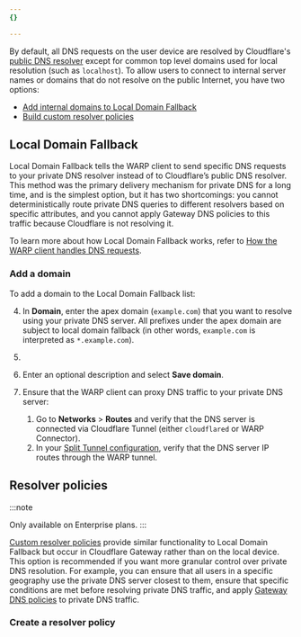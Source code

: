 ```yaml
---
{}

---
```



By default, all DNS requests on the user device are resolved by Cloudflare's [public DNS resolver](/1.1.1.1/) except for common top level domains used for local resolution (such as `localhost`). To allow users to connect to internal server names or domains that do not resolve on the public Internet, you have two options:

* [Add internal domains to Local Domain Fallback](#local-domain-fallback)
* [Build custom resolver policies](#resolver-policies)

## Local Domain Fallback

Local Domain Fallback tells the WARP client to send specific DNS requests to your private DNS resolver instead of to Cloudflare’s public DNS resolver. This method was the primary delivery mechanism for private DNS for a long time, and is the simplest option, but it has two shortcomings: you cannot deterministically route private DNS queries to different resolvers based on specific attributes, and you cannot apply Gateway DNS policies to this traffic because Cloudflare is not resolving it.

To learn more about how Local Domain Fallback works, refer to [How the WARP client handles DNS requests](/cloudflare-one/connections/connect-devices/warp/configure-warp/route-traffic/#how-the-warp-client-handles-dns-requests).

### Add a domain

To add a domain to the Local Domain Fallback list:

<Render file="warp/view-local-domains" product="cloudflare-one" />

4. In **Domain**, enter the apex domain (`example.com`) that you want to resolve using your private DNS server. All prefixes under the apex domain are subject to local domain fallback (in other words, `example.com` is interpreted as `*.example.com`).

5. <Render file="warp/add-local-domain-ip" product="cloudflare-one" />

6. Enter an optional description and select **Save domain**.

7. Ensure that the WARP client can proxy DNS traffic to your private DNS server:
   1. Go to **Networks** > **Routes** and verify that the DNS server is connected via Cloudflare Tunnel (either `cloudflared` or WARP Connector).
   2. In your [Split Tunnel configuration](/learning-paths/replace-vpn/configure-device-agent/split-tunnel-settings/), verify that the DNS server IP routes through the WARP tunnel.

## Resolver policies

:::note

Only available on Enterprise plans. 
:::

[Custom resolver policies](/cloudflare-one/policies/gateway/resolver-policies/) provide similar functionality to Local Domain Fallback but occur in Cloudflare Gateway rather than on the local device. This option is recommended if you want more granular control over private DNS resolution. For example, you can ensure that all users in a specific geography use the private DNS server closest to them, ensure that specific conditions are met before resolving private DNS traffic, and apply [Gateway DNS policies](/cloudflare-one/policies/gateway/dns-policies/) to private DNS traffic.

### Create a resolver policy

<Render file="gateway/create-resolver-policy" product="cloudflare-one" />
